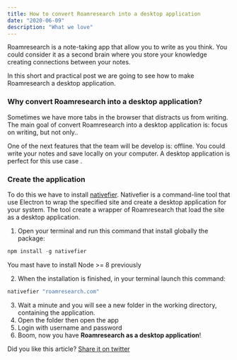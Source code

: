 ```yaml
---
title: How to convert Roamresearch into a desktop application
date: "2020-06-09"
description: "What we love"
---
```


Roamresearch is a note-taking app that allow you to write as you think. You could consider it as a second brain where you store your knowledge creating connections between your notes. 

In this short and practical post we are going to see how to make Roamresearch a desktop application. 

### Why convert Roamresearch into a desktop application?
Sometimes we have more tabs in the browser that distracts us from writing. 
The main goal of convert Roamresearch into a desktop application is: focus on writing, but not only..

One of the next features that the team will be develop is: offline. You could write your notes and save locally on your computer. A desktop application is perfect for this use case .

### Create the application
To do this we have to install [nativefier](https://github.com/jiahaog/nativefier). 
Nativefier is a command-line tool that use Electron to wrap the specified site and create a desktop application for your system. 
The tool create a wrapper of Roamresearch that load the site as a desktop application. 

1. Open your terminal and run this command that install globally the package: 

```js 
npm install -g nativefier
``` 

You mast have to install Node >= 8 previously

2. When the installation is finished, in your terminal launch this command: 
```js
nativefier "roamresearch.com"
```
3. Wait a minute and you will see a new folder in the working directory, containing the application. 
4. Open the folder then open the app
5. Login with username and password
6. Boom, now you have **Roamresearch as a desktop application**! 

Did you like this article? [Share it on twitter](https://twitter.com/intent/tweet?text=How%20to%20convert%20@Roamresearch%20into%20a%20desktop%20application%20%7C%20https://blog.sprintstudio.co/blog/what-we-love%20article%20by%20@00taffe%20%23roamcult%20)

